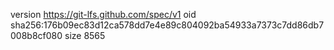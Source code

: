 version https://git-lfs.github.com/spec/v1
oid sha256:176b09ec83d12ca578dd7e4e89c804092ba54933a7373c7dd86db7008b8cf080
size 8565
